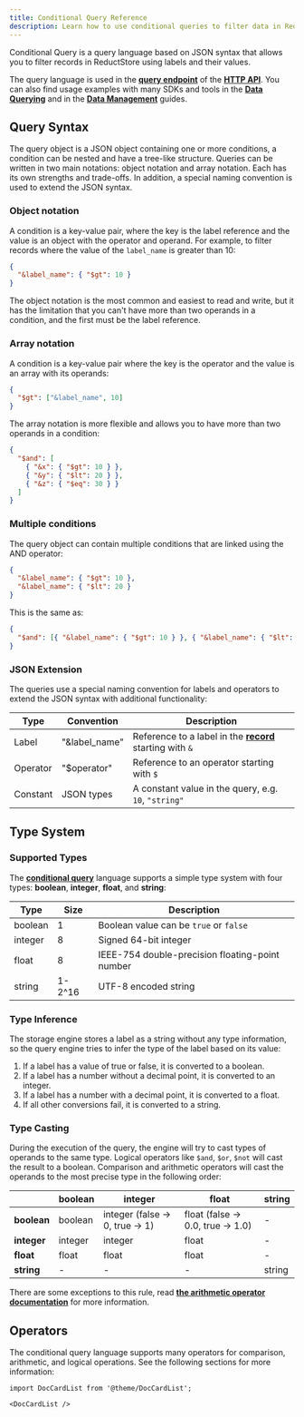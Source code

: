 ```yaml
---
title: Conditional Query Reference
description: Learn how to use conditional queries to filter data in ReductStore.
---
```


<head>
  <link
    rel="canonical"
    href="https://www.reduct.store/docs/conditional-query"
  />
</head>

Conditional Query is a query language based on JSON syntax that allows you to filter records in ReductStore using labels and their values.

The query language is used in the [**query endpoint**](../http-api/entry-api/run_query.mdx) of the **[HTTP API](./glossary#http-api)**.
You can also find usage examples with many SDKs and tools in the [**Data Querying**](../guides/data-querying.mdx) and
in the [**Data Management**](../guides/data-management.mdx) guides.

## Query Syntax

The query object is a JSON object containing one or more conditions, a condition can be nested and have a tree-like structure.
Queries can be written in two main notations: object notation and array notation. Each has its own strengths and trade-offs.
In addition, a special naming convention is used to extend the JSON syntax.

### Object notation

A condition is a key-value pair, where the key is the label reference and the value is an object with the operator and operand.
For example, to filter records where the value of the `label_name` is greater than 10:

```json
{
  "&label_name": { "$gt": 10 }
}
```

The object notation is the most common and easiest to read and write, but it has the limitation that you can't have more than two operands in a condition, and the first must be the label reference.

### Array notation

A condition is a key-value pair where the key is the operator and the value is an array with its operands:

```json
{
  "$gt": ["&label_name", 10]
}
```

The array notation is more flexible and allows you to have more than two operands in a condition:

```json
{
  "$and": [
    { "&x": { "$gt": 10 } },
    { "&y": { "$lt": 20 } },
    { "&z": { "$eq": 30 } }
  ]
}
```

### Multiple conditions

The query object can contain multiple conditions that are linked using the AND operator:

```json
{
  "&label_name": { "$gt": 10 },
  "&label_name": { "$lt": 20 }
}
```

This is the same as:

```json
{
  "$and": [{ "&label_name": { "$gt": 10 } }, { "&label_name": { "$lt": 20 } }]
}
```

### JSON Extension

The queries use a special naming convention for labels and operators to extend the JSON syntax with additional functionality:

| Type     | Convention    | Description                                          |
| -------- | ------------- | ---------------------------------------------------- |
| Label    | "&label_name" | Reference to a label in the **[record](./glossary#record)** starting with `&` |
| Operator | "$operator"   | Reference to an operator starting with `$`           |
| Constant | JSON types    | A constant value in the query, e.g. `10`, `"string"` |

## Type System

### Supported Types

The **[conditional query](./glossary#conditional-query)** language supports a simple type system with four types: **boolean**, **integer**, **float**, and **string**:

| Type    | Size   | Description                                     |
| ------- | ------ | ----------------------------------------------- |
| boolean | 1      | Boolean value can be `true` or `false`          |
| integer | 8      | Signed 64-bit integer                           |
| float   | 8      | IEEE-754 double-precision floating-point number |
| string  | 1-2^16 | UTF-8 encoded string                            |

### Type Inference

The storage engine stores a label as a string without any type information, so the query engine tries to infer the type of the label based on its value:

1. If a label has a value of true or false, it is converted to a boolean.
2. If a label has a number without a decimal point, it is converted to an integer.
3. If a label has a number with a decimal point, it is converted to a float.
4. If all other conversions fail, it is converted to a string.

### Type Casting

During the execution of the query, the engine will try to cast types of operands to the same type.
Logical operators like `$and`, `$or`, `$not` will cast the result to a boolean.
Comparison and arithmetic operators will cast the operands to the most precise type in the following order:

|             | boolean | integer                         | float                             | string |
| ----------- | ------- | ------------------------------- | --------------------------------- | ------ |
| **boolean** | boolean | integer (false -> 0, true -> 1) | float (false -> 0.0, true -> 1.0) | -      |
| **integer** | integer | integer                         | float                             | -      |
| **float**   | float   | float                           | float                             | -      |
| **string**  | -       | -                               | -                                 | string |

There are some exceptions to this rule, read **[the arithmetic operator documentation](./arithmetic-operators.mdx)** for more information.

## Operators

The conditional query language supports many operators for comparison, arithmetic, and logical operations.
See the following sections for more information:

```mdx-code-block
import DocCardList from '@theme/DocCardList';

<DocCardList />
```
